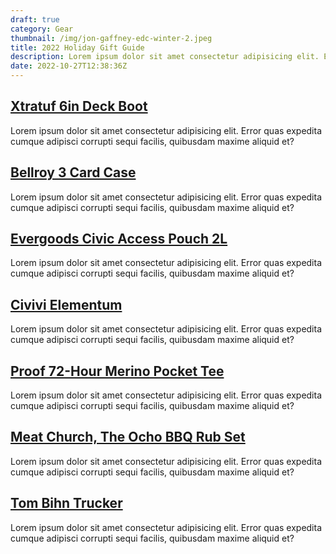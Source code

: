 ```yaml
---
draft: true
category: Gear
thumbnail: /img/jon-gaffney-edc-winter-2.jpeg
title: 2022 Holiday Gift Guide
description: Lorem ipsum dolor sit amet consectetur adipisicing elit. Error quas expedita cumque adipisci corrupti sequi facilis, quibusdam maxime aliquid et?
date: 2022-10-27T12:38:36Z
---
```


## [Xtratuf 6in Deck Boot]()

Lorem ipsum dolor sit amet consectetur adipisicing elit. Error quas expedita cumque adipisci corrupti sequi facilis, quibusdam maxime aliquid et?

## [Bellroy 3 Card Case]()

Lorem ipsum dolor sit amet consectetur adipisicing elit. Error quas expedita cumque adipisci corrupti sequi facilis, quibusdam maxime aliquid et?

## [Evergoods Civic Access Pouch 2L]()

Lorem ipsum dolor sit amet consectetur adipisicing elit. Error quas expedita cumque adipisci corrupti sequi facilis, quibusdam maxime aliquid et?

## [Civivi Elementum]()

Lorem ipsum dolor sit amet consectetur adipisicing elit. Error quas expedita cumque adipisci corrupti sequi facilis, quibusdam maxime aliquid et?

## [Proof 72-Hour Merino Pocket Tee]()

Lorem ipsum dolor sit amet consectetur adipisicing elit. Error quas expedita cumque adipisci corrupti sequi facilis, quibusdam maxime aliquid et?

## [Meat Church, The Ocho BBQ Rub Set]()

Lorem ipsum dolor sit amet consectetur adipisicing elit. Error quas expedita cumque adipisci corrupti sequi facilis, quibusdam maxime aliquid et?

## [Tom Bihn Trucker]()

Lorem ipsum dolor sit amet consectetur adipisicing elit. Error quas expedita cumque adipisci corrupti sequi facilis, quibusdam maxime aliquid et?
